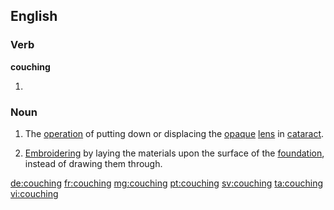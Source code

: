 ==English==
{{wikipedia}}

===Verb===
'''couching'''

# {{present participle of|couch}}

===Noun===
{{en-noun}}

# {{context|medicine|lang=en}} The [[operation]] of putting down or displacing the [[opaque]] [[lens]] in [[cataract]].
# {{context|textiles|lang=en}} [[embroider|Embroidering]] by laying the materials upon the surface of the [[foundation]], instead of drawing them through.

{{Webster 1913}}

[[de:couching]]
[[fr:couching]]
[[mg:couching]]
[[pt:couching]]
[[sv:couching]]
[[ta:couching]]
[[vi:couching]]